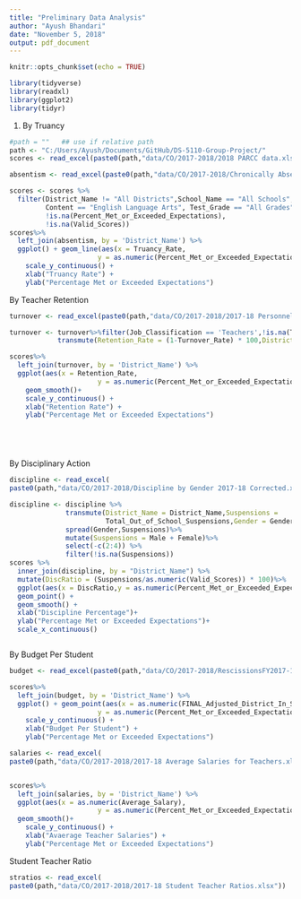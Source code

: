 ```yaml
---
title: "Preliminary Data Analysis"
author: "Ayush Bhandari"
date: "November 5, 2018"
output: pdf_document
---
```


```r
knitr::opts_chunk$set(echo = TRUE)
```

```r
library(tidyverse)
library(readxl)
library(ggplot2)
library(tidyr)
```

1. By Truancy

```r
#path = ""   ## use if relative path
path <- "C:/Users/Ayush/Documents/GitHub/DS-5110-Group-Project/"
scores <- read_excel(paste0(path,"data/CO/2017-2018/2018 PARCC data.xlsx"))

absentism <- read_excel(paste0(path,"data/CO/2017-2018/Chronically Absent by District 2017-18xls.xlsx"))

scores <- scores %>%
  filter(District_Name != "All Districts",School_Name == "All Schools",
         Content == "English Language Arts", Test_Grade == "All Grades",
         !is.na(Percent_Met_or_Exceeded_Expectations),
         !is.na(Valid_Scores))
scores%>%
  left_join(absentism, by = 'District_Name') %>%
  ggplot() + geom_line(aes(x = Truancy_Rate,
                      y = as.numeric(Percent_Met_or_Exceeded_Expectations),na.rm = TRUE)) +
    scale_y_continuous() +
    xlab("Truancy Rate") +
    ylab("Percentage Met or Exceeded Expectations")

```

By Teacher Retention

```r
turnover <- read_excel(paste0(path,"data/CO/2017-2018/2017-18 Personnel Turnover Rate by District and Position Categories.xlsx"))

turnover <- turnover%>%filter(Job_Classification == 'Teachers',!is.na(Turnover_Rate))%>%
            transmute(Retention_Rate = (1-Turnover_Rate) * 100,District_Name=District_Name)

scores%>%
  left_join(turnover, by = 'District_Name') %>%
  ggplot(aes(x = Retention_Rate,
                      y = as.numeric(Percent_Met_or_Exceeded_Expectations))) + geom_point() +
    geom_smooth()+
    scale_y_continuous() +
    xlab("Retention Rate") +
    ylab("Percentage Met or Exceeded Expectations")






```

By Disciplinary Action

```r
discipline <- read_excel(
paste0(path,"data/CO/2017-2018/Discipline by Gender 2017-18 Corrected.xlsx"))

discipline <- discipline %>%
              transmute(District_Name = District_Name,Suspensions =     
                        Total_Out_of_School_Suspensions,Gender = Gender)%>%
              spread(Gender,Suspensions)%>%
              mutate(Suspensions = Male + Female)%>%
              select(-c(2:4)) %>%
              filter(!is.na(Suspensions))
scores %>% 
  inner_join(discipline, by = "District_Name") %>%
  mutate(DiscRatio = (Suspensions/as.numeric(Valid_Scores)) * 100)%>%
  ggplot(aes(x = DiscRatio,y = as.numeric(Percent_Met_or_Exceeded_Expectations))) + 
  geom_point() +
  geom_smooth() +
  xlab("Discipline Percentage")+
  ylab("Percentage Met or Exceeded Expectations")+
  scale_x_continuous()



```

By Budget Per Student

```r
budget <- read_excel(paste0(path,"data/CO/2017-2018/RescissionsFY2017-18 with Per Pupil Funding.xls"))

scores%>%
  left_join(budget, by = 'District_Name') %>%
  ggplot() + geom_point(aes(x = as.numeric(FINAL_Adjusted_District_In_School_Per_Pupil_Funding),
                      y = as.numeric(Percent_Met_or_Exceeded_Expectations))) +
    scale_y_continuous() +
    xlab("Budget Per Student") +
    ylab("Percentage Met or Exceeded Expectations")

```



```r

salaries <- read_excel(
paste0(path,"data/CO/2017-2018/2017-18 Average Salaries for Teachers.xlsx"))


scores%>%
  left_join(salaries, by = 'District_Name') %>%
  ggplot(aes(x = as.numeric(Average_Salary),
                      y = as.numeric(Percent_Met_or_Exceeded_Expectations))) + geom_point() +
  geom_smooth()+
    scale_y_continuous() +
    xlab("Avaerage Teacher Salaries") +
    ylab("Percentage Met or Exceeded Expectations")

```

Student Teacher Ratio


```r
stratios <- read_excel(
paste0(path,"data/CO/2017-2018/2017-18 Student Teacher Ratios.xlsx"))

```


